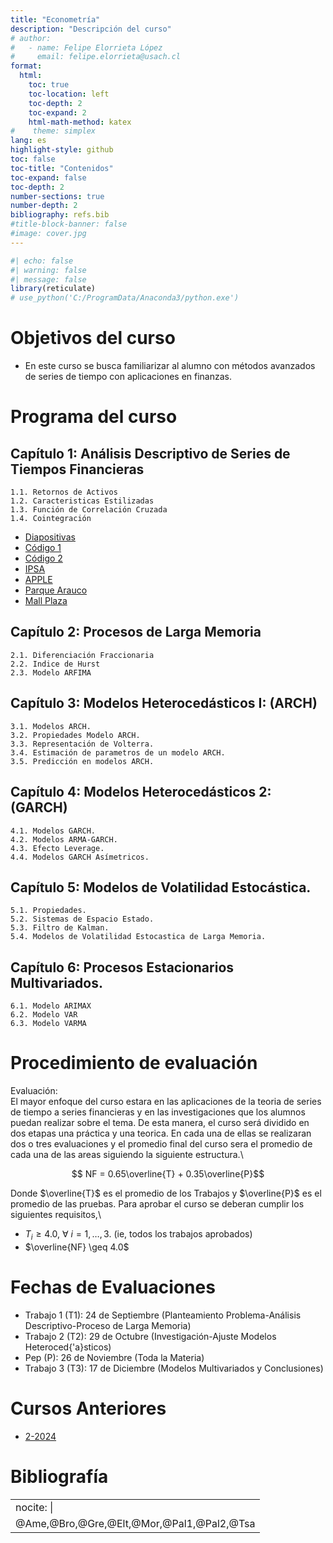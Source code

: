 ```yaml
---
title: "Econometría"
description: "Descripción del curso"
# author:
#   - name: Felipe Elorrieta López
#     email: felipe.elorrieta@usach.cl
format:
  html:
    toc: true
    toc-location: left
    toc-depth: 2
    toc-expand: 2
    html-math-method: katex
#    theme: simplex
lang: es
highlight-style: github
toc: false
toc-title: "Contenidos"
toc-expand: false
toc-depth: 2
number-sections: true
number-depth: 2
bibliography: refs.bib
#title-block-banner: false
#image: cover.jpg
---
```



```r
#| echo: false
#| warning: false
#| message: false
library(reticulate)
# use_python('C:/ProgramData/Anaconda3/python.exe')
```



# Objetivos del curso 

::: {.callout-tip appearance="simple" icon=false}
- En este curso se busca familiarizar al alumno con métodos avanzados de series de tiempo con aplicaciones en finanzas.
:::

# Programa del curso

::: {.callout-tip collapse="true" icon=false}
## Capítulo 1: Análisis Descriptivo de Series de Tiempos Financieras

    1.1. Retornos de Activos
    1.2. Caracteristicas Estilizadas
    1.3. Función de Correlación Cruzada
    1.4. Cointegración
- [Diapositivas](Clase1.pdf){target="_blank"}
- [Código 1](C1-Retornos.R){target="_blank"}
- [Código 2](C2-DescriptivoBivariado.R){target="_blank"}
- [IPSA](IPSA.txt){target="_blank"}
- [APPLE](AAPL.csv){target="_blank"}
- [Parque Arauco](PARAUCO.SN.csv){target="_blank"}
- [Mall Plaza](MALLPLAZA.SN.csv){target="_blank"}
:::

::: {.callout-tip collapse="true" icon=false}
## Capítulo 2: Procesos de Larga Memoria

    2.1. Diferenciación Fraccionaria
    2.2. Indice de Hurst
    2.3. Modelo ARFIMA
:::

::: {.callout-tip collapse="true" icon=false}
## Capítulo 3: Modelos Heterocedásticos I: (ARCH)
    
    3.1. Modelos ARCH.
    3.2. Propiedades Modelo ARCH.
    3.3. Representación de Volterra.
    3.4. Estimación de parametros de un modelo ARCH.
    3.5. Predicción en modelos ARCH.
:::

::: {.callout-tip collapse="true" icon=false}
## Capítulo 4: Modelos Heterocedásticos 2: (GARCH)

    4.1. Modelos GARCH.
    4.2. Modelos ARMA-GARCH.
    4.3. Efecto Leverage.
    4.4. Modelos GARCH Asímetricos.
:::

::: {.callout-tip collapse="true" icon=false}
## Capítulo 5: Modelos de Volatilidad Estocástica.

    5.1. Propiedades.
    5.2. Sistemas de Espacio Estado.
    5.3. Filtro de Kalman.
    5.4. Modelos de Volatilidad Estocastica de Larga Memoria.
:::

::: {.callout-tip collapse="true" icon=false}
## Capítulo 6: Procesos Estacionarios Multivariados.

    6.1. Modelo ARIMAX
    6.2. Modelo VAR
    6.3. Modelo VARMA
:::


# Procedimiento de evaluación

::: {.callout-tip appearance="simple" icon=false}
[Evaluación:]{.green}</br>
El mayor enfoque del curso estara en las aplicaciones de la teoria de series de tiempo a series financieras y en las investigaciones que los alumnos puedan realizar sobre el tema. De esta manera, el curso será dividido en dos etapas una práctica y una teorica. En cada una de ellas se realizaran dos o tres evaluaciones y el promedio final del curso sera el promedio de cada una de las areas siguiendo la siguiente estructura.\\

$$ NF = 0.65\overline{T} + 0.35\overline{P}$$ 

Donde $\overline{T}$ es el promedio de los Trabajos y $\overline{P}$ es el promedio de las pruebas. Para aprobar el curso se deberan cumplir los siguientes requisitos,\\

- $T_i \geq 4.0$, $\forall ~ i=1,\ldots,3$. (ie, todos los trabajos aprobados)
- $\overline{NF} \geq 4.0$
:::

# Fechas de Evaluaciones

::: {.callout-tip appearance="simple" icon=false}
- Trabajo 1 (T1): 24 de Septiembre (Planteamiento Problema-Análisis Descriptivo-Proceso de Larga Memoria)
- Trabajo 2 (T2): 29 de Octubre (Investigación-Ajuste Modelos Heteroced{\'a}sticos)
- Pep (P): 26 de Noviembre (Toda la Materia)
- Trabajo 3 (T3): 17 de Diciembre (Modelos Multivariados y Conclusiones)
:::

# Cursos Anteriores

::: {.callout-tip appearance="simple" icon=false}
- [2-2024](2-2024/index.qmd){target="_blank"}
:::


# Bibliografía

---
nocite: |
  @Ame,@Bro,@Gre,@Elt,@Mor,@Pal1,@Pal2,@Tsa
---

::: {#refs}
:::